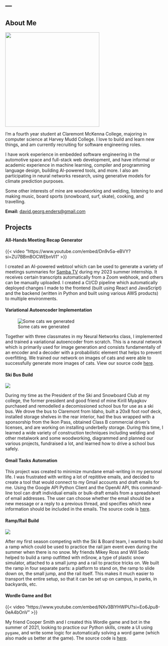 ---
---

## About Me

![](media/headshot.jpg){fig-align="left" width="300"}

I'm a fourth year student at Claremont McKenna College, majoring in computer science at Harvey Mudd College. I love to build and learn new things, and am currently recruiting for software engineering roles. 

I have work experience in embedded software engineering in the automotive space and full-stack web development, and have informal or academic experience in machine learning, compiler and programming language design, building AI-powered tools, and more. I also am participating in neural networks research, using generative models for climate prediction purposes.

Some other interests of mine are woodworking and welding, listening to and making music, board sports (snowboard, surf, skate), cooking, and travelling. 

**Email:** [david.georg.enders@gmail.com](david.georg.enders@gmail.com)

## Projects

#### All-Hands Meeting Recap Generator
{{< video "https://www.youtube.com/embed/Dn9v5a-eBVY?si=ZU7BBmBOCWEbnVI1" >}}

I created an AI-powered webtool which can be used to generate a variety of meetings summaries for [Samba TV](https://www.samba.tv/) during my 2023 summer internship. It receives certain transcripts automatically from a Zoom webhook, and others can be manually uploaded. I created a CI/CD pipeline which automatically deployed changes I made to the frontend (built using React and JavaScript) and the backend (written in Python and built using various AWS products) to multiple environments.

#### Variational Autoencoder Implementation

![Some cats we generated](media/cats.png){fig-align="left" fig-alt="A diagram of cats that were generated using a variational autoencoder"}

Together with three classmates in my Neural Networks class, I implemented and trained a variational autoencoder from scratch. This is a neural network which is primarily used for image generation and consists fundamentally of an encoder and a decoder with a probabilistic element that helps to prevent overfitting. We trained our network on images of cats and were able to successfully generate more images of cats. View our source code [here](https://github.com/davidenders11/vae-project).

#### Ski Bus Build

![](media/bussin.png){fig-alt="A collage of photos of the process of converting an old school bus to a ski bus."}

During my time as the President of the Ski and Snowboard Club at my college, the former president and good friend of mine Kirill Myagkov purchased and remodelled a decomissioned school bus for use as a ski bus. We drove the bus to Claremont from Idaho, built a 20x8 foot roof deck, installed storage shelves in the rear interior, had the bus wrapped with a sponsorship from the Ikon Pass, obtained Class B commercial driver's licenses, and are working on installing underbelly storage. During this time, I learned a wide variety of construction techniques including welding and other metalwork and some woodworking, diagrammed and planned our various projects, fundraised a lot, and learned how to drive a school bus safely.

#### Gmail Tasks Automation

This project was created to minimize mundane email-writing in my personal life. I was frustrated with writing a lot of repititive emails, and decided to create a tool that would connect to my Gmail accounts and draft emails for me. Using the Google API Python Client and the OpenAI API, this command-line tool can draft individual emails or bulk-draft emails from a spreadsheet of email addresses. The user can choose whether the email should be a new message or a reply to a previous thread, and specifies which new information should be included in the emails. The source code is [here](https://github.com/davidenders11/gmail-automation).

#### Ramp/Rail Build

![](media/ramp.png){fig-alt="A ramp for dryland ski and snowboard practice without snow"}


After my first season competing with the Ski & Board team, I wanted to build a ramp which could be used to practice the rail jam event even during the summer when there is no snow. My friends Mikey Ross and Will Sedo helped to build a ramp outfitted with mSnow, a type of plastic snow simulator, attached to a small jump and a rail to practice tricks on. We built the ramp in four separate parts: a platform to stand on, the ramp to slide down on, the small jump, and the rail itself. This makes it much easier to transport the entire setup, so that it can be set up on campus, in parks, in backyards, etc.

#### Wordle Game and Bot 

{{< video "https://www.youtube.com/embed/NXv3BlYHWPU?si=Eo6Jpu8-0eA4bOnV" >}} 

My friend Cooper Smith and I created this Wordle game and bot in the summer of 2021, looking to practice our Python skills, create a UI using `pygame`, and write some logic for automatically solving a word game (which also made us better at the game). The source code is [here](https://github.com/davidenders11/wordle-bot).